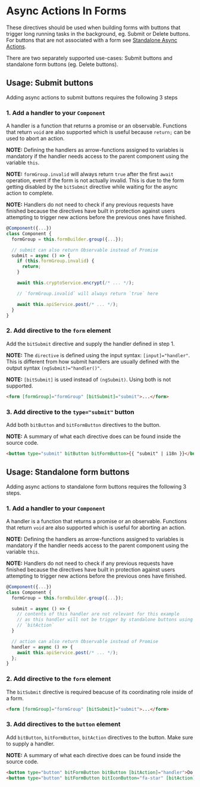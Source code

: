 
<Meta title="Component Library/Async Actions/In Forms/Documentation" />

# Async Actions In Forms

These directives should be used when building forms with buttons that trigger long running tasks in the background,
eg. Submit or Delete buttons. For buttons that are not associated with a form see [Standalone Async Actions](?path=/story/component-library-async-actions-standalone-documentation--page).

There are two separately supported use-cases: Submit buttons and standalone form buttons (eg. Delete buttons).

## Usage: Submit buttons

Adding async actions to submit buttons requires the following 3 steps

### 1. Add a handler to your `Component`

A handler is a function that returns a promise or an observable. Functions that return `void` are also supported which is
useful because `return;` can be used to abort an action.

**NOTE:** Defining the handlers as arrow-functions assigned to variables is mandatory if the handler needs access to the parent
component using the variable `this`.

**NOTE:** `formGroup.invalid` will always return `true` after the first `await` operation, event if the form is not actually
invalid. This is due to the form getting disabled by the `bitSubmit` directive while waiting for the async action to complete.

**NOTE:** Handlers do not need to check if any previous requests have finished because the directives have built in protection against
users attempting to trigger new actions before the previous ones have finished.

```ts
@Component({...})
class Component {
  formGroup = this.formBuilder.group({...});

  // submit can also return Observable instead of Promise
  submit = async () => {
    if (this.formGroup.invalid) {
      return;
    }

    await this.cryptoService.encrypt(/* ... */);

    // `formGroup.invalid` will always return `true` here

    await this.apiService.post(/* ... */);
  }
}
```

### 2. Add directive to the `form` element

Add the `bitSubmit` directive and supply the handler defined in step 1.

**NOTE:** The `directive` is defined using the input syntax: `[input]="handler"`.
This is different from how submit handlers are usually defined with the output syntax `(ngSubmit)="handler()"`.

**NOTE:** `[bitSubmit]` is used instead of `(ngSubmit)`. Using both is not supported.

```html
<form [formGroup]="formGroup" [bitSubmit]="submit">...</form>
```

### 3. Add directive to the `type="submit"` button

Add both `bitButton` and `bitFormButton` directives to the button.

**NOTE:** A summary of what each directive does can be found inside the source code.

```html
<button type="submit" bitButton bitFormButton>{{ "submit" | i18n }}</button>
```

## Usage: Standalone form buttons

Adding async actions to standalone form buttons requires the following 3 steps.

### 1. Add a handler to your `Component`

A handler is a function that returns a promise or an observable. Functions that return `void` are also supported which is
useful for aborting an action.

**NOTE:** Defining the handlers as arrow-functions assigned to variables is mandatory if the handler needs access to the parent
component using the variable `this`.

**NOTE:** Handlers do not need to check if any previous requests have finished because the directives have built in protection against
users attempting to trigger new actions before the previous ones have finished.

```ts
@Component({...})
class Component {
  formGroup = this.formBuilder.group({...});

  submit = async () => {
    // contents of this handler are not relevant for this example
    // as this handler will not be trigger by standalone buttons using
    // `bitAction`
  }

  // action can also return Observable instead of Promise
  handler = async () => {
    await this.apiService.post(/* ... */);
  };
}
```

### 2. Add directive to the `form` element

The `bitSubmit` directive is required beacuse of its coordinating role inside of a form.

```html
<form [formGroup]="formGroup" [bitSubmit]="submit">...</form>
```

### 3. Add directives to the `button` element

Add `bitButton`, `bitFormButton`, `bitAction` directives to the button. Make sure to supply a handler.

**NOTE:** A summary of what each directive does can be found inside the source code.

```html
<button type="button" bitFormButton bitButton [bitAction]="handler">Do action</button>
<button type="button" bitFormButton bitIconButton="fa-star" [bitAction]="handler"></button>
```
